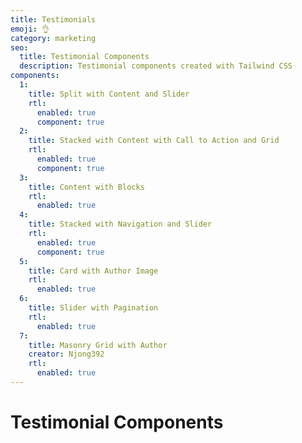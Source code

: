 ```yaml
---
title: Testimonials
emoji: 👌
category: marketing
seo:
  title: Testimonial Components
  description: Testimonial components created with Tailwind CSS
components:
  1:
    title: Split with Content and Slider
    rtl:
      enabled: true
      component: true
  2:
    title: Stacked with Content with Call to Action and Grid
    rtl:
      enabled: true
      component: true
  3:
    title: Content with Blocks
    rtl:
      enabled: true
  4:
    title: Stacked with Navigation and Slider
    rtl:
      enabled: true
      component: true
  5:
    title: Card with Author Image
    rtl:
      enabled: true
  6:
    title: Slider with Pagination
    rtl:
      enabled: true
  7:
    title: Masonry Grid with Author
    creator: Njong392
    rtl:
      enabled: true
---
```


# Testimonial Components

<List
  componentsData={componentsArray}
  componentContainer={componentContainer}
/>
